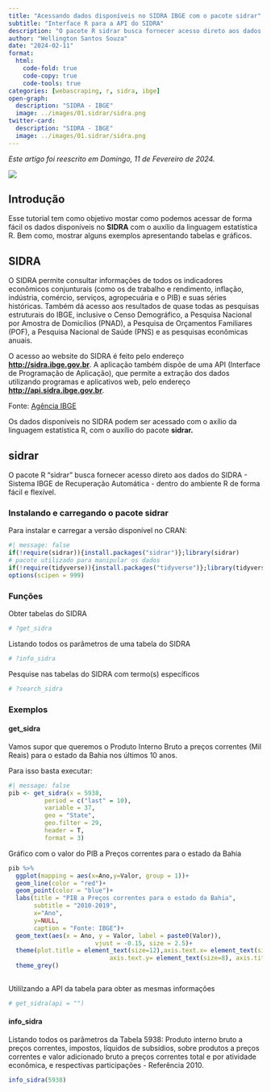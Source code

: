 ```yaml
---
title: "Acessando dados disponíveis no SIDRA IBGE com o pacote sidrar"
subtitle: "Interface R para a API do SIDRA"
description: "O pacote R sidrar busca fornecer acesso direto aos dados do SIDRA - Sistema IBGE de Recuperação Automática - dentro do ambiente R de forma fácil e flexível."
author: "Wellington Santos Souza"
date: "2024-02-11"
format: 
  html:
    code-fold: true
    code-copy: true
    code-tools: true
categories: [webascraping, r, sidra, ibge]
open-graph:
  description: "SIDRA - IBGE"
  image: ../images/01.sidrar/sidra.png
twitter-card:
  description: "SIDRA - IBGE"
  image: ../images/01.sidrar/sidra.png
---
```

*Este artigo foi reescrito em Domingo, 11 de Fevereiro de 2024.* 

![](../images/01.sidrar/sidra.png){fig-alt="SIDRAr" fig-title="Acessando dados disponíveis no SIDRA IBGE com o pacote sidrar" }

## Introdução

Esse tutorial tem como objetivo mostar como podemos acessar de forma fácil os dados disponíveis no **SIDRA** com o auxílio da linguagem estatística R. Bem como, mostrar alguns exemplos apresentando tabelas e gráficos.

## SIDRA

O SIDRA permite consultar informações de todos os indicadores econômicos conjunturais (como os de trabalho e rendimento, inflação, indústria, comércio, serviços, agropecuária e o PIB) e suas séries históricas. Também dá acesso aos resultados de quase todas as pesquisas estruturais do IBGE, inclusive o Censo Demográfico, a Pesquisa Nacional por Amostra de Domicílios (PNAD), a Pesquisa de Orçamentos Familiares (POF), a Pesquisa Nacional de Saúde (PNS) e as pesquisas econômicas anuais.

O acesso ao website do SIDRA é feito pelo endereço [**http://sidra.ibge.gov.br**](http://sidra.ibge.gov.br/). A aplicação também dispõe de uma API (Interface de Programação de Aplicação), que permite a extração dos dados utilizando programas e aplicativos web, pelo endereço [**http://api.sidra.ibge.gov.br**](http://api.sidra.ibge.gov.br/).

Fonte: [Agência IBGE](https://agenciadenoticias.ibge.gov.br/agencia-sala-de-imprensa/2013-agencia-de-noticias/releases/9481-novo-sidra-permite-consultar-facilmente-dados-de-estudos-e-pesquisas-do-ibge-tambem-em-dispositivos-moveis#:~:text=O%20SIDRA%20permite%20consultar%20informa%C3%A7%C3%B5es,PIB)

Os dados disponíveis no SIDRA podem ser acessado com o axílio da linguagem estatística R, com o auxílio do pacote **sidrar.**

## sidrar

O pacote R "sidrar" busca fornecer acesso direto aos dados do SIDRA - Sistema IBGE de Recuperação Automática - dentro do ambiente R de forma fácil e flexível.

### Instalando e carregando o pacote sidrar

Para instalar e carregar a versão disponível no CRAN:

```r
#| message: false
if(!require(sidrar)){install.packages("sidrar")};library(sidrar)
# pacote utilizado para manipular os dados
if(!require(tidyverse)){install.packages("tidyverse")};library(tidyverse)
options(scipen = 999)
```

### Funções

Obter tabelas do SIDRA

```r
# ?get_sidra
```

Listando todos os parâmetros de uma tabela do SIDRA

```r
# ?info_sidra 
```

Pesquise nas tabelas do SIDRA com termo(s) específicos

```r
# ?search_sidra  
```

### Exemplos

#### get_sidra

Vamos supor que queremos o Produto Interno Bruto a preços correntes (Mil Reais) para o estado da Bahia nos últimos 10 anos.

Para isso basta executar:

```r
#| message: false
pib <- get_sidra(x = 5938,
          period = c("last" = 10),
          variable = 37,
          geo = "State",
          geo.filter = 29,
          header = T,
          format = 3)
```

Gráfico com o valor do PIB a Preços correntes para o estado da Bahia

```r
pib %>% 
  ggplot(mapping = aes(x=Ano,y=Valor, group = 1))+
  geom_line(color = "red")+
  geom_point(color = "blue")+
  labs(title = "PIB a Preços correntes para o estado da Bahia",
       subtitle = "2010-2019",
       x="Ano",
       y=NULL,
       caption = "Fonte: IBGE")+
  geom_text(aes(x = Ano, y = Valor, label = paste0(Valor)),
                        vjust = -0.15, size = 2.5)+
  theme(plot.title = element_text(size=12),axis.text.x= element_text(size=12),
                            axis.text.y= element_text(size=8), axis.title=element_text(size=6))+
  theme_grey()
  
```

Utililzando a API da tabela para obter as mesmas informações

```r
# get_sidra(api = "")
```

#### info_sidra

Listando todos os parâmetros da Tabela 5938: Produto interno bruto a preços correntes, impostos, líquidos de subsídios, sobre produtos a preços correntes e valor adicionado bruto a preços correntes total e por atividade econômica, e respectivas participações - Referência 2010.

```r
info_sidra(5938)
```